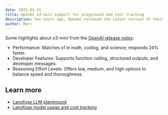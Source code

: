 ```yaml
---
date: 2025-01-31
title: OpenAI o3-mini support for playground and cost tracking
description: Two hours ago, OpenAI released the latest version of their o3-mini model. Langfuse now supports this model in both the LLM playground and cost tracking.
author: Marc
---
```



<ChangelogHeader />

Some highlights about o3-mini from the [OpenAI release notes](https://openai.com/index/openai-o3-mini/):

- Performance: Matches o1 in math, coding, and science; responds 24% faster.
- Developer Features: Supports function calling, structured outputs, and developer messages.
- Reasoning Effort Levels: Offers low, medium, and high options to balance speed and thoroughness.

## Learn more

- [Langfuse LLM playground](/docs/playground)
- [Langfuse model usage and cost tracking](/docs/model-usage-and-cost)
